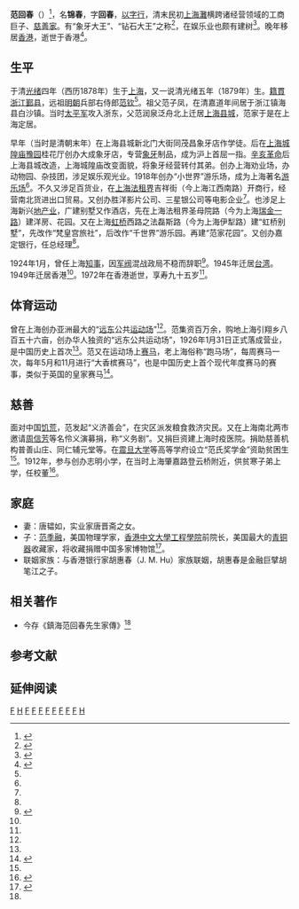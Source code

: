 {{Infobox Officeholder
|姓名=范回春
|圖像=File:范回春.jpg
|圖像大小=200px
|圖像說明=  
| 字       = 
| 號       = 
| 別名     = 
| 出生名   = 
| 出生日期 = 
| 出生地點 = 
| 逝世日期 = 
| 逝世地點 = 
| 死因     = 
| 墓地     = 
| 墓地座標 = 
| 籍貫     = 
| 國籍     = 
| 公民權   = 
| 政黨     = 
| 其他政黨 = 
| 身高     = 
| 配偶     = 
| 伴侶     = 
| 兒女     = 
| 父母     = 
| 親屬     = 
| 居住地   = 
| 學歷     = 
| 母校     = 
| 職業     = 
| 專業     = 
| 知名原因 = 
| 著作     = 
| 宗教信仰 = 
| 獲獎     = 
| 簽名     = 
| 腳註     = 
}}
'''范回春'''（{{bd|1878年||1972年|catIdx=F范}}）<ref name="fanzj">{{cite web|url=http://www.zjda.gov.cn/dadb/tszt/mrcd/201209/t20120912_149906.html|title=范回春|publisher=浙江历史名人辞典}}{{Dead link|date=2018年6月 |bot=InternetArchiveBot |fix-attempted=no }}</ref>，名'''锦春'''，字'''回春'''，[[以字行|以字行]]，清末民初[[上海灘|上海灘]]横跨诸经营领域的工商巨子、[[慈善家|慈善家]]。有“象牙大王”、“钻石大王”之称<ref name="fanbank">{{cite web |url=http://new.060s.com/article/2014/10/27/917908.htm |title=名人故事 |publisher=小精灵儿童网站 |date=2014-10-27 |access-date=2015-12-11 |archive-url=https://web.archive.org/web/20151222091810/http://new.060s.com/article/2014/10/27/917908.htm |archive-date=2015-12-22 |dead-url=yes }}</ref>，在娱乐业也颇有建树<ref name="fanbusiness">{{cite web|url=http://www.zsszbwg.com/merchantdetails.aspx?aid=2&mid=35 |title=范回春(民国) |publisher=浙商博物馆}}</ref>。晚年移居[[香港|香港]]，逝世于香港<ref name="Jiapu">{{cite web|url=http://copies.sinoshu.com/jiapude_9796/|title=镇海范回春先生家传: 三章|publisher=家谱网|access-date=2015-12-15|archive-url=https://web.archive.org/web/20151222081222/http://copies.sinoshu.com/jiapude_9796/|archive-date=2015-12-22|dead-url=yes}}</ref>。

==生平==
于清[[光绪|光绪]]四年（西历1878年）生于[[上海|上海]]，又一说清光绪五年（1879年）生。[[籍貫|籍貫]][[浙江|浙江]][[鄞县|鄞县]]，远祖[[明朝|明朝]]兵部右侍郎[[范钦|范钦]]<ref name="fanbusiness"/>。祖父范子凤，在清嘉道年间居于浙江镇海县白沙镇。当时[[太平军|太平军]]攻入浙东，父范润泉泛舟北上迁居[[上海县城|上海县城]]，范家于是在上海定居。

早年（当时是清朝末年）在上海县城新北门大街同茂昌象牙店作学徒。后在[[上海城隍庙|上海城隍庙]][[豫园|豫园]]桂花厅创办大成象牙店，专营[[象牙|象牙]]制品，成为沪上首屈一指。[[辛亥革命|辛亥革命]]后上海县城改造，上海城隍庙改变面貌，将象牙经营转付其弟。创办上海劝业场，办动物园、杂技团，涉足娱乐观光业。1918年创办“小世界”游乐场，成为上海著名[[游乐场|游乐场]]<ref name="fanbusiness"/>。不久又涉足百货业，在[[上海法租界|上海法租界]]吉祥街（今上海江西南路）开商行，经营南北货进出口贸易。又创办胜洋影片公司、三星银公司等电影企业<ref name="fanbusiness"/>。也涉足上海新兴[[地产业|地产业]]，广建别墅又作酒店，先在上海法租界圣母院路（今为上海[[瑞金一路|瑞金一路]]）建洋房、花园。又在上海[[虹桥|虹桥]]西路之法磊斯路（今为上海伊犁路）建“虹桥别墅”，先改作“梵皇宫旅社”，后改作“千世界”游乐园。再建“范家花园”。又创办嘉定银行，任总经理<ref name="fanbank"/>。

1924年1月，曾任上海[[知事|知事]]，因[[军阀|军阀]]混战政局不稳而辞职<ref name="fanlife">{{cite book |author=郑逸梅 |volume=第114章 | |date=2009-01-01 |title=《郑逸梅美文类编：前尘旧梦》 |publisher=北方文艺出版社 |isbn=9787531723011}}</ref>。1945年迁居[[台湾|台湾]]。1949年迁居香港<ref name="Jiapu"/>。1972年在香港逝世，享寿九十五岁<ref name="fanlife"/>。

==体育运动==
曾在上海创办亚洲最大的“[[远东|远东]]公共[[运动场|运动场]]”<ref name="fanzj"/>。范集资百万余，购地上海引翔乡八百五十六亩，创办华人独资的“远东公共运动场”，1926年1月31日正式落成营业，是中国历史上首次<ref name="fanlife"/>。范又在运动场上[[赛马|赛马]]，老上海俗称“跑马场”，每周赛马一次，每年5月和11月进行“大香槟赛马”，也是中国历史上首个现代年度赛马的赛事，类似于英国的皇家赛马<ref>{{cite web |url=http://hx.fangwuba.cn/y/z/d.html |title=黄兴路站往事难以追寻 }}{{dead link|date=2018年4月 |bot=InternetArchiveBot |fix-attempted=yes }}</ref>。

==慈善==
面对中国[[饥荒|饥荒]]，范发起“义济善会”，在灾区派发粮食救济灾民。又在上海南北两市邀请[[周信芳|周信芳]]等名伶义演募捐，称“义务剧”。又捐巨资建上海时疫医院。捐助慈善机构普善山庄、同仁辅元堂等。在[[震旦大学|震旦大学]]等高等学府设立“范氏奖学金”资助贫困生<ref name="fanlife"/>。1912年，参与创办志明小学，在当时上海肇嘉路登云桥附近，供贫寒子弟上学，任校董<ref>{{cite book |author=王兴亮 |date=2013-8 |title=《清末民初乡土教育研究》 |publisher=四川大学出版社 |isbn=9787561469286
}}</ref>。

==家庭==
* 妻：唐韫如，实业家唐晋斋之女。
* 子：[[范季融|范季融]]，美国物理学家，[[香港中文大學工程學院|香港中文大學工程學院]]前院长，美国最大的[[青铜器|青铜器]]收藏家，将收藏捐赠中国多家博物馆<ref>{{cite web |url=http://yishugongyi.org/index/newsshow/?id=33 |title=范季融夫妇捐献的9件秦公、晋侯青铜器将入藏上海博物馆 |publisher=艺术中国 |date=2015-06-12 }}{{dead link|date=2018年4月 |bot=InternetArchiveBot |fix-attempted=yes }}</ref>。
* 联姻家族：与香港银行家胡惠春（J. M. Hu）家族联姻，胡惠春是金融巨擘胡笔江之子。

==相关著作==
* 今存《鎮海范回春先生家傳》<ref name="Jiapu"/>

==参考文献==
{{reflist|3}}

==延伸阅读==
{{Wikisource further reading}}

[[Category:镇海县人|F]]
[[Category:天一阁范氏|H]]
[[Category:鄞县人|F]]
[[Category:中国商人|F]]
[[Category:中国企业家|F]]
[[Category:中国银行家|F]]
[[Category:香港宁波人|F]]
[[Category:宁波商帮|F]]
[[Category:宁波裔上海人|F]]
[[Category:香港商人|F]]
[[Category:范姓|H]]